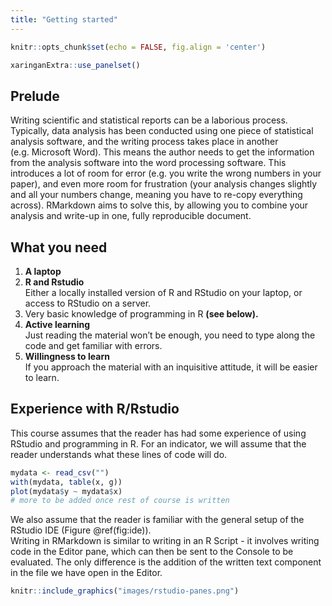 ```yaml
---
title: "Getting started"
---
```



```r
knitr::opts_chunk$set(echo = FALSE, fig.align = 'center')
```

```r
xaringanExtra::use_panelset()
```


## Prelude

Writing scientific and statistical reports can be a laborious process. Typically, data analysis has been conducted using one piece of statistical analysis software, and the writing process takes place in another (e.g. Microsoft Word). This means the author needs to get the information from the analysis software into the word processing software. This introduces a lot of room for error (e.g. you write the wrong numbers in your paper), and even more room for frustration (your analysis changes slightly and all your numbers change, meaning you have to re-copy everything across). 
RMarkdown aims to solve this, by allowing you to combine your analysis and write-up in one, fully reproducible document.  

## What you need

1. __A laptop__
2. __R and Rstudio__  
Either a locally installed version of R and RStudio on your laptop, or access to RStudio on a server. 
3. Very basic knowledge of programming in R __(see below).__
4. __Active learning__  
Just reading the material won’t be enough, you need to type along the code and get familiar with errors.
5. __Willingness to learn__  
If you approach the material with an inquisitive attitude, it will be easier to learn.

## Experience with R/Rstudio 

This course assumes that the reader has had some experience of using RStudio and programming in R. 
For an indicator, we will assume that the reader understands what these lines of code will do.  

```r
mydata <- read_csv("")
with(mydata, table(x, g))
plot(mydata$y ~ mydata$x)
# more to be added once rest of course is written
```

We also assume that the reader is familiar with the general setup of the RStudio IDE (Figure \@ref(fig:ide)).  
Writing in RMarkdown is similar to writing in an R Script - it involves writing code in the Editor pane, which can then be sent to the Console to be evaluated. The only difference is the addition of the written text component in the file we have open in the Editor. 

```r
knitr::include_graphics("images/rstudio-panes.png")
```


